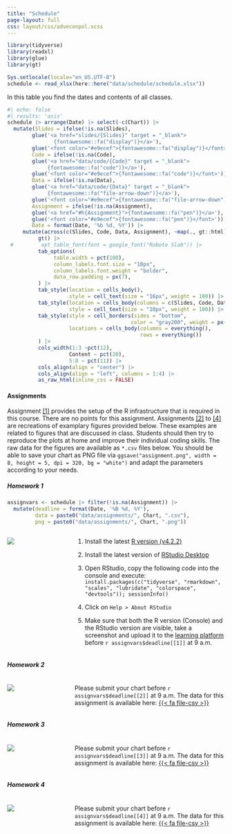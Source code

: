 ```yaml
---
title: "Schedule"
page-layout: full
css: layout/css/adveconpol.scss
---
```


```r
library(tidyverse)
library(readxl)
library(glue)
library(gt)

Sys.setlocale(locale="en_US.UTF-8")
schedule <- read_xlsx(here::here("data/schedule/schedule.xlsx"))
```

In this table you find the dates and contents of all classes.


```r
#| echo: false
#| results: 'asis'
schedule |> arrange(Date) |> select(-c(Chart)) |>
  mutate(Slides = ifelse(!is.na(Slides),
        glue('<a href="slides/{Slides}" target = "_blank">
               {fontawesome::fa("display")}</a>'),
        glue('<font color="#e9ecef">{fontawesome::fa("display")}</font>')), 
        Code = ifelse(!is.na(Code),
        glue('<a href="data/code/{Code}" target = "_blank">
             {fontawesome::fa("code")}</a>'),
        glue('<font color="#e9ecef">{fontawesome::fa("code")}</font>')),
        Data = ifelse(!is.na(Data),
        glue('<a href="data/code/{Data}" target = "_blank">
             {fontawesome::fa("file-arrow-down")}</a>'),
        glue('<font color="#e9ecef">{fontawesome::fa("file-arrow-down")}</font>')),
        Assignment = ifelse(!is.na(Assignment),
        glue('<a href="#h{Assignment}">{fontawesome::fa("pen")}</a>'),
        glue('<font color="#e9ecef">{fontawesome::fa("pen")}</font>')),
        Date = format(Date, '%b %d, %Y')) |>
     mutate(across(c(Slides, Code, Data, Assignment), ~map(., gt::html))) |>
          gt() |>
 #         opt_table_font(font = google_font("Roboto Slab")) |>
          tab_options(
               table.width = pct(100),
               column_labels.font.size = "18px",
               column_labels.font.weight = "bolder",
               data_row.padding = px(7),
          ) |>
          tab_style(location = cells_body(),
                    style = cell_text(size = "16px", weight = 100)) |>
          tab_style(location = cells_body(columns = c(Slides, Code, Data, Assignment)),
                    style = cell_text(size = "18px", weight = 100)) |>
          tab_style(style = cell_borders(sides = "bottom", 
                                        color = "gray200", weight = px(0.2)),
                    locations = cells_body(columns = everything(),
                                           rows = everything())
          ) |>
          cols_width(1:3 ~pct(12),
                    Content ~ pct(20),
                    5:8 ~ pct(11)) |>
          cols_align(align = "center") |>
          cols_align(align = "left", columns = 1:4) |>
          as_raw_html(inline_css = FALSE) 
```

#### Assignments

Assignment [[1]](#h1) provides the setup of the R infrastructure that is required in this course. There are no points for this assignment. Assignments [[2]](#h2) to [[4]](#h4) are recreations of examplary figures provided below. These examples are related to figures that are discussed in class. Students should then try to reproduce the plots at home and improve their individual coding skills. The raw data for the figures are available as `*.csv` files below. You should be able to save your chart as PNG file via `ggsave("assignment.png", width = 8, height = 5, dpi = 320, bg = "white")` and adapt the parameters according to your needs.

##### Homework 1{#h1}

```r
assignvars <- schedule |> filter(!is.na(Assignment)) |>
  mutate(deadline = format(Date, '%B %d, %Y'),
         data = paste0("data/assignments/", Chart, ".csv"),
         png = paste0("data/assignments/", Chart, ".png"))
```

::: {.columns}
::: {.column width="20%"}
[![](`r assignvars$png[[1]]`)](`r assignvars$png[[1]]`)
:::

::: {.column width="3%"}
:::

::: {.column width="70%"}
1. Install the latest [R version (v4.2.2)](https://cran.r-project.org/)

2. Install the latest version of [RStudio Desktop](https://posit.co/download/rstudio-desktop/)

3. Open RStudio, copy the following code into the console and execute:
`install.packages(c("tidyverse", "rmarkdown", "scales", "lubridate", "colorspace", "devtools")); sessionInfo()`

4. Click on `Help > About RStudio`

5. Make sure that both the R version (Console) and the RStudio version are visible, take a screenshot and upload it to the [learning platform](https://learn.wu.ac.at) before `r assignvars$deadline[[1]]` at 9 a.m.
:::
:::

##### Homework 2{#h2}

::: {.columns}
::: {.column width="20%"}
[![](`r assignvars$png[[2]]`)](`r assignvars$png[[2]]`)
:::

::: {.column width="3%"}
:::

::: {.column width="70%"}
Please submit your chart before `r assignvars$deadline[[2]]` at 9 a.m. The data for this assignment is available here: <a href = "`r assignvars$data[[2]]`">{{< fa file-csv >}}</a>
:::
:::

##### Homework 3{#h3}

::: {.columns}
::: {.column width="20%"}
[![](`r assignvars$png[[3]]`)](`r assignvars$png[[3]]`)
:::

::: {.column width="3%"}
:::

::: {.column width="70%"}
Please submit your chart before `r assignvars$deadline[[3]]` at 9 a.m. The data for this assignment is available here: <a href = "`r assignvars$data[[3]]`">{{< fa file-csv >}}</a>
:::
:::

##### Homework 4{#h4}

::: {.columns}
::: {.column width="20%"}
[![](`r assignvars$png[[4]]`)](`r assignvars$png[[4]]`)
:::

::: {.column width="3%"}
:::

::: {.column width="70%"}
Please submit your chart before `r assignvars$deadline[[4]]` at 9 a.m. The data for this assignment is available here: <a href = "`r assignvars$data[[4]]`">{{< fa file-csv >}}</a>
:::
:::